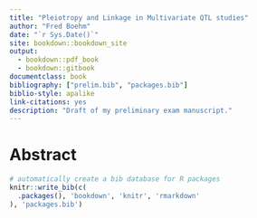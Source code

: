 ```yaml
--- 
title: "Pleiotropy and Linkage in Multivariate QTL studies"
author: "Fred Boehm"
date: "`r Sys.Date()`"
site: bookdown::bookdown_site
output: 
  - bookdown::pdf_book
  - bookdown::gitbook
documentclass: book
bibliography: ["prelim.bib", "packages.bib"]
biblio-style: apalike
link-citations: yes
description: "Draft of my preliminary exam manuscript."
---
```


# Abstract


```r
# automatically create a bib database for R packages
knitr::write_bib(c(
  .packages(), 'bookdown', 'knitr', 'rmarkdown'
), 'packages.bib')
```

